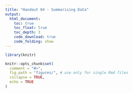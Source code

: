 ```yaml
---
title: "Handout 04 - Summarising Data"
output:
  html_document:
    toc: true
    toc_float: true
    toc_depth: 3
    code_download: true
    code_folding: show
---
```


```r
library(knitr)

knitr::opts_chunk$set(
  comment = "#>",
  fig.path = "figures/", # use only for single Rmd files
  collapse = TRUE,
  echo = TRUE
)


```


<!-- Patricia to populate -->
